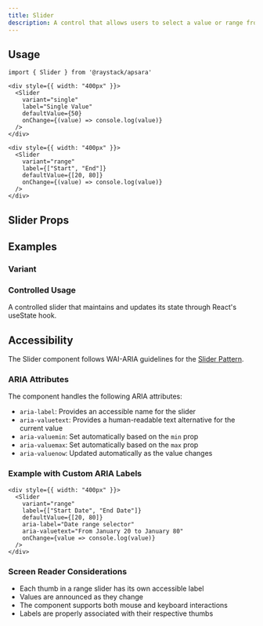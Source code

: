 ```yaml
---
title: Slider
description: A control that allows users to select a value or range from a given range.
---
```



<Demo data={playground} />

## Usage

```tsx
import { Slider } from '@raystack/apsara'

<div style={{ width: "400px" }}>
  <Slider
    variant="single"
    label="Single Value"
    defaultValue={50}
    onChange={(value) => console.log(value)}
  />
</div>

<div style={{ width: "400px" }}>
  <Slider
    variant="range"
    label={["Start", "End"]}
    defaultValue={[20, 80]}
    onChange={(value) => console.log(value)}
  />
</div>
```

## Slider Props

<auto-type-table path="./props.ts" name="SliderProps" />

## Examples

### Variant

<Demo data={variantDemo} />

### Controlled Usage

A controlled slider that maintains and updates its state through React's useState hook.

<Demo data={controlDemo} />

## Accessibility

The Slider component follows WAI-ARIA guidelines for the [Slider Pattern](https://www.w3.org/WAI/ARIA/apg/patterns/slider/).

### ARIA Attributes

The component handles the following ARIA attributes:

- `aria-label`: Provides an accessible name for the slider
- `aria-valuetext`: Provides a human-readable text alternative for the current value
- `aria-valuemin`: Set automatically based on the `min` prop
- `aria-valuemax`: Set automatically based on the `max` prop
- `aria-valuenow`: Updated automatically as the value changes

### Example with Custom ARIA Labels

```tsx
<div style={{ width: "400px" }}>
  <Slider
    variant="range"
    label={["Start Date", "End Date"]}
    defaultValue={[20, 80]}
    aria-label="Date range selector"
    aria-valuetext="From January 20 to January 80"
    onChange={value => console.log(value)}
  />
</div>
```

### Screen Reader Considerations

- Each thumb in a range slider has its own accessible label
- Values are announced as they change
- The component supports both mouse and keyboard interactions
- Labels are properly associated with their respective thumbs
